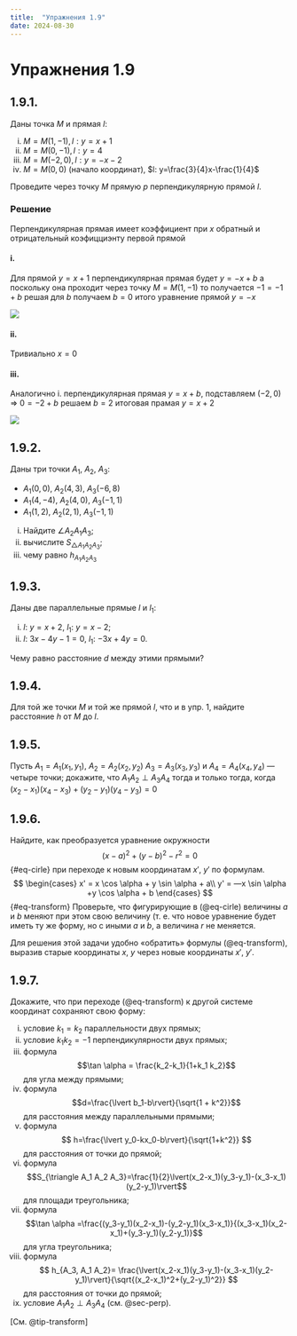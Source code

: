 ```yaml
---
title:  "Упражнения 1.9"
date: 2024-08-30
---
```

# Упражнения 1.9

## 1.9.1.

Даны точка $M$ и прямая $l$:

i. $M=M(1,-1), l:y=x+1$
i. $M=M(0,-1), l: y=4$
i. $M=M(-2, 0), l: y=-x-2$
i. $M=M(0, 0)$ (начало координат), $l: y=\frac{3}{4}x-\frac{1}{4}$

Проведите через точку $M$ прямую $p$
перпендикулярную прямой $l$.

### Решение
Перпендикулярная прямая имеет коэффициент при $x$ обратный и отрицательный коэфицциэнту первой прямой

#### i.
Для прямой $y=x+1$ перпендикулярная прямая будет $y=-x+b$ а поскольку она проходит через точку
$M=M(1,-1)$ то получается $-1=-1+b$ решая для $b$ получаем $b=0$ итого уравнение прямой $y=-x$

![](figures/graph_1.9.1a.svg)

#### ii.

Тривиально $x = 0$

#### iii.

Аналогично i. перпендикулярная прямая $y=x+b$, подставляем $(-2, 0)$ =>
$0=-2+b$ решаем $b=2$ итоговая прамая $y=x+2$

![](figures/graph_1.9.1b.svg)

## 1.9.2.

Даны три точки $A_1$, $A_2$, $A_3$:

- $A_1(0, 0)$, $A_2(4, 3)$, $A_3(-6, 8)$
- $A_1(4, -4)$, $A_2(4, 0)$, $A_3(-1, 1)$
- $A_1(1, 2)$, $A_2(2, 1)$, $A_3(-1, 1)$

i) Найдите $\angle A_2 A_1 A_3$; 
ii) вычислите $S_{\triangle A_1 A_2 A_3}$; 
iii) чему равно $h_{A_1 A_2 A_3}$

## 1.9.3.

Даны две параллельные прямые $l$ 
и $l_1$:

i. $l$: $y=x+2$, $l_1$: $y=x-2$; 
ii. $l$: $3x-4y-1=0$, $l_1$: $-3x+4y=0$.

Чему равно расстояние $d$ между этими прямыми?

## 1.9.4.
Для той же точки $М$ и той же прямой
$l$, что и в упр. 1, найдите расстояние $h$ от $М$
до $l$.

## 1.9.5. {#sec-perp}

Пусть $A_1=A_1(x_1, y_1)$, $A_2=A_2(x_2, y_2)$
$A_3=A_3(x_3, y_3)$ и $A_4=A_4(x_4, y_4)$ — четыре точки;
докажите, что $A_1A_2 \perp A_3A_4$ тогда и только
тогда, когда
$(x_2-x_1)(x_4-x_3) + (y_2-y_1)(y_4-y_3)=0$

## 1.9.6.

Найдите, как преобразуется 
уравнение окружности 
$$(x-a)^2 + (y-b)^2-r^2 = 0$$ {#eq-cirle} при переходе к новым
координатам $x'$, $y'$ по формулам.
$$
\begin{cases}
x' = x \cos \alpha + y \sin \alpha + a\\
y' = —x \sin \alpha +y \cos \alpha + b
\end{cases}
$$ {#eq-transform}
Проверьте, что фигурирующие в (@eq-cirle)  величины
$a$ и $b$ меняют при этом свою величину (т. е. что
новое уравнение будет иметь ту же форму,
но с иными $a$ и $b$, а величина $r$ не меняется.

::: {#tip-transform .callout-tip title="Указание" collapse="true"}
Для решения этой задачи
удобно «обратить» формулы (@eq-transform), выразив
старые координаты $x$, $y$ через новые 
координаты $x'$, $y'$.
:::

## 1.9.7.

Докажите, что при переходе (@eq-transform)
к другой системе координат сохраняют свою
форму:

i. условие $k_1=k_2$ параллельности
двух прямых;
i. условие $k_1 k_2 = -1$ перпендикулярности двух прямых;
i. формула $$\tan \alpha = \frac{k_2-k_1}{1+k_1 k_2}$$ для угла между прямыми; 
i. формула $$d=\frac{\lvert b_1-b\rvert}{\sqrt{1 + k^2}}$$ для 
расстояния между параллельными прямыми;
i. формула $$ h=\frac{\lvert y_0-kx_0-b\rvert}{\sqrt{1+k^2}} $$ для расстояния от точки до прямой;
i. формула $$S_{\triangle A_1 A_2 A_3}=\frac{1}{2}\lvert(x_2-x_1)(y_3-y_1)-(x_3-x_1)(y_2-y_1)\rvert$$ для площади треугольника;
i. формула $$\tan \alpha =\frac{(y_3-y_1)(x_2-x_1)-(y_2-y_1)(x_3-x_1)}{(x_3-x_1)(x_2-x_1)+(y_3-y_1)(y_2-y_1)}$$ для угла треугольника; 
i. формула $$ h_{A_3, A_1 A_2}= \frac{\lvert(x_2-x_1)(y_3-y_1)-(x_3-x_1)(y_2-y_1)\rvert}{\sqrt{(x_2-x_1)^2+(y_2-y_1)^2}} $$ для расстояния от точки до прямой;
i. условие $A_1A_2 \perp A_3A_4$ (см. @sec-perp).

[См. @tip-transform]